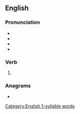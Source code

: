 {{also|bäled}}
==English==

===Pronunciation===
* {{IPA|/beɪld/|lang=en}}
* {{audio|en-us-baled.ogg|Audio (US)|lang=en}}
* {{homophones|bailed|lang=en}}
* {{rhymes|eɪld|lang=en}}

===Verb===
{{head|en|verb form}}

# {{en-past of|bale}}

===Anagrams===
* {{anagrams|en|Blade|abled|albed|blade|blead}}

[[Category:English 1-syllable words]]